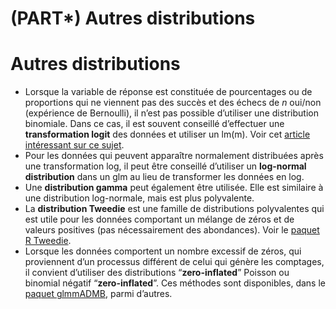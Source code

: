 # (PART\*) Autres distributions {-}

# Autres distributions

-   Lorsque la variable de réponse est constituée de pourcentages ou de proportions qui ne viennent pas des succès et des échecs de *n* oui/non (expérience de Bernoulli), il n'est pas possible d'utiliser une distribution binomiale. Dans ce cas, il est souvent conseillé d'effectuer une **transformation logit** des données et utiliser un lm(m). Voir cet [article intéressant sur ce sujet](http://onlinelibrary.wiley.com/doi/10.1890/10-0340.1/abstract).
-   Pour les données qui peuvent apparaître normalement distribuées après une transformation log, il peut être conseillé d'utiliser un **log-normal distribution** dans un glm au lieu de transformer les données en log.
-   Une **distribution gamma** peut également être utilisée. Elle est similaire à une distribution log-normale, mais est plus polyvalente.
-   La **distribution Tweedie** est une famille de distributions polyvalentes qui est utile pour les données comportant un mélange de zéros et de valeurs positives (pas nécessairement des abondances). Voir le [paquet R Tweedie](https://cran.r-project.org/web/packages/tweedie/index.html).
-   Lorsque les données comportent un nombre excessif de zéros, qui proviennent d'un processus différent de celui qui génère les comptages, il convient d'utiliser des distributions "**zero-inflated**" Poisson ou binomial négatif "**zero-inflated**". Ces méthodes sont disponibles, dans le [paquet glmmADMB](http://glmmadmb.r-forge.r-project.org/), parmi d'autres.